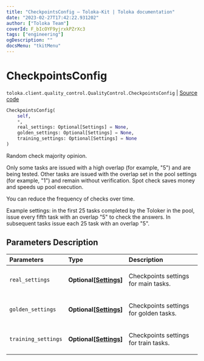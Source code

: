 ```yaml
---
title: "CheckpointsConfig — Toloka-Kit | Toloka documentation"
date: "2023-02-27T17:42:22.931202"
author: ["Toloka Team"]
coverId: F_bIcOYF9yjrxkPZrXc3
tags: ["engineering"]
ogDescription: ""
docsMenu: "tkitMenu"
---
```


# CheckpointsConfig
`toloka.client.quality_control.QualityControl.CheckpointsConfig` | [Source code](https://github.com/Toloka/toloka-kit/blob/v1.1.4/src/client/quality_control.py#L75)

```python
CheckpointsConfig(
    self,
    *,
    real_settings: Optional[Settings] = None,
    golden_settings: Optional[Settings] = None,
    training_settings: Optional[Settings] = None
)
```

Random check majority opinion.

Only some tasks are issued with a high overlap (for example, "5") and are being tested.
Other tasks are issued with the overlap set in the pool settings (for example, "1") and remain without verification.
Spot check saves money and speeds up pool execution.

You can reduce the frequency of checks over time.

Example settings: in the first 25 tasks completed by the Toloker in the pool, issue every fifth task with an overlap "5"
to check the answers. In subsequent tasks issue each 25 task with an overlap "5".

## Parameters Description

| Parameters | Type | Description |
| :----------| :----| :-----------|
`real_settings`|**Optional\[[Settings](/docs/toloka-kit/reference/toloka.client.quality_control.QualityControl.CheckpointsConfig.Settings)\]**|<p>Checkpoints settings for main tasks.</p>
`golden_settings`|**Optional\[[Settings](/docs/toloka-kit/reference/toloka.client.quality_control.QualityControl.CheckpointsConfig.Settings)\]**|<p>Checkpoints settings for golden tasks.</p>
`training_settings`|**Optional\[[Settings](/docs/toloka-kit/reference/toloka.client.quality_control.QualityControl.CheckpointsConfig.Settings)\]**|<p>Checkpoints settings for train tasks.</p>